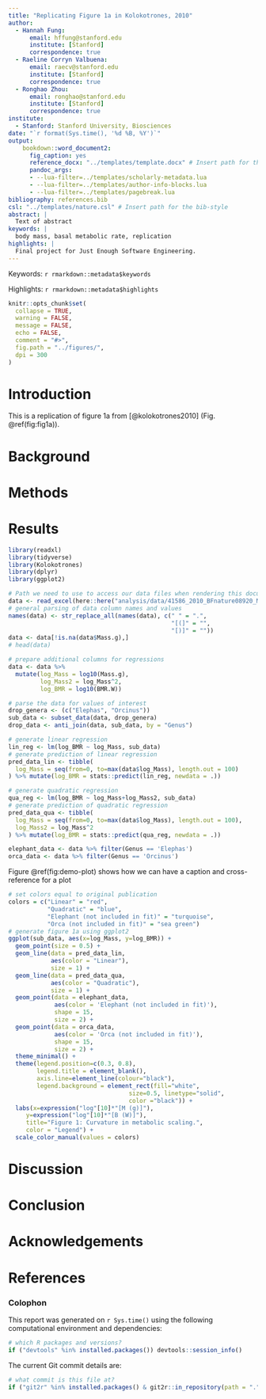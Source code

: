 ```yaml
---
title: "Replicating Figure 1a in Kolokotrones, 2010"
author:
  - Hannah Fung:
      email: hffung@stanford.edu
      institute: [Stanford]
      correspondence: true
  - Raeline Corryn Valbuena:
      email: raecv@stanford.edu
      institute: [Stanford]
      correspondence: true
  - Ronghao Zhou:
      email: ronghao@stanford.edu
      institute: [Stanford]
      correspondence: true
institute:
  - Stanford: Stanford University, Biosciences
date: "`r format(Sys.time(), '%d %B, %Y')`"
output: 
    bookdown::word_document2:
      fig_caption: yes
      reference_docx: "../templates/template.docx" # Insert path for the DOCX file
      pandoc_args:
      - --lua-filter=../templates/scholarly-metadata.lua
      - --lua-filter=../templates/author-info-blocks.lua
      - --lua-filter=../templates/pagebreak.lua
bibliography: references.bib
csl: "../templates/nature.csl" # Insert path for the bib-style
abstract: |
  Text of abstract
keywords: |
  body mass, basal metabolic rate, replication
highlights: |
  Final project for Just Enough Software Engineering. 
---
```


<!-- This is the format for text comments that will be ignored during renderings. Do not put R code in these comments because it will not be ignored. -->

<!-- With the following code you can access and display values from the yml header above. -->

Keywords: `r rmarkdown::metadata$keywords`

Highlights: `r rmarkdown::metadata$highlights`

<!-- The following code chunk defines some general settings how code chunks should behave. -->

```r
knitr::opts_chunk$set(
  collapse = TRUE,
  warning = FALSE,
  message = FALSE,
  echo = FALSE,
  comment = "#>",
  fig.path = "../figures/",
  dpi = 300
)
```

<!-- The actual document text starts here: -->

# Introduction

This is a replication of figure 1a from [@kolokotrones2010] (Fig. \@ref(fig:fig1a)).

# Background

# Methods

# Results

```r
library(readxl)
library(tidyverse)
library(Kolokotrones)
library(dplyr)
library(ggplot2)
```

```r
# Path we need to use to access our data files when rendering this document
data <- read_excel(here::here("analysis/data/41586_2010_BFnature08920_MOESM90_ESM_elephant.xls"), skip = 6)
# general parsing of data column names and values
names(data) <- str_replace_all(names(data), c(" " = ".",
                                              "[(]" = "",
                                              "[)]" = ""))
data <- data[!is.na(data$Mass.g),]
# head(data)
```

```r
# prepare additional columns for regressions
data <- data %>%
  mutate(log_Mass = log10(Mass.g),
         log_Mass2 = log_Mass^2, 
         log_BMR = log10(BMR.W))

# parse the data for values of interest 
drop_genera <- (c("Elephas", "Orcinus"))
sub_data <- subset_data(data, drop_genera)
drop_data <- anti_join(data, sub_data, by = "Genus")

# generate linear regression
lin_reg <- lm(log_BMR ~ log_Mass, sub_data)
# generate prediction of linear regression
pred_data_lin <- tibble(
  log_Mass = seq(from=0, to=max(data$log_Mass), length.out = 100)
) %>% mutate(log_BMR = stats::predict(lin_reg, newdata = .))

# generate quadratic regression
qua_reg <- lm(log_BMR ~ log_Mass+log_Mass2, sub_data)
# generate prediction of quadratic regression
pred_data_qua <- tibble(
  log_Mass = seq(from=0, to=max(data$log_Mass), length.out = 100),
  log_Mass2 = log_Mass^2
) %>% mutate(log_BMR = stats::predict(qua_reg, newdata = .))
```


```r
elephant_data <- data %>% filter(Genus == 'Elephas')
orca_data <- data %>% filter(Genus == 'Orcinus')
```

Figure \@ref(fig:demo-plot) shows how we can have a caption and cross-reference for a plot

```r
# set colors equal to original publication
colors = c("Linear" = "red",
           "Quadratic" = "blue",
           "Elephant (not included in fit)" = "turquoise",
           "Orca (not included in fit)" = "sea green")
# generate figure 1a using ggplot2
ggplot(sub_data, aes(x=log_Mass, y=log_BMR)) + 
  geom_point(size = 0.5) +
  geom_line(data = pred_data_lin,
            aes(color = "Linear"),
            size = 1) +
  geom_line(data = pred_data_qua, 
            aes(color = "Quadratic"),
            size = 1) + 
  geom_point(data = elephant_data,
             aes(color = 'Elephant (not included in fit)'),
             shape = 15,
             size = 2) +
  geom_point(data = orca_data,
             aes(color = 'Orca (not included in fit)'),
             shape = 15,
             size = 2) +
  theme_minimal() +
  theme(legend.position=c(0.3, 0.8),
        legend.title = element_blank(),
        axis.line=element_line(colour="black"), 
        legend.background = element_rect(fill="white",
                                  size=0.5, linetype="solid", 
                                  color ="black")) +
  labs(x=expression("log"[10]*"[M (g)]"), 
     y=expression("log"[10]*"[B (W)]"), 
     title="Figure 1: Curvature in metabolic scaling.",
     color = "Legend") +
  scale_color_manual(values = colors)

```

# Discussion

# Conclusion

# Acknowledgements

<!-- The following line inserts a page break  -->

\newpage

# References

<!-- The following line ensures the references appear here for the MS Word or HTML output files, rather than right at the end of the document (this will not work for PDF files):  -->

::: {#refs}
:::

\newpage

### Colophon

This report was generated on `r Sys.time()` using the following computational environment and dependencies:

```r
# which R packages and versions?
if ("devtools" %in% installed.packages()) devtools::session_info()
```

The current Git commit details are:

```r
# what commit is this file at? 
if ("git2r" %in% installed.packages() & git2r::in_repository(path = ".")) git2r::repository(here::here())  
```

